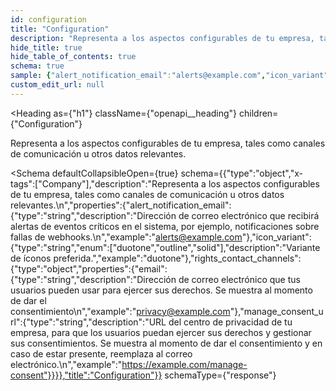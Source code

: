 ```yaml
---
id: configuration
title: "Configuration"
description: "Representa a los aspectos configurables de tu empresa, tales como canales de comunicación u otros datos relevantes."
hide_title: true
hide_table_of_contents: true
schema: true
sample: {"alert_notification_email":"alerts@example.com","icon_variant":"duotone","rights_contact_channels":{"email":"privacy@example.com","manage_consent_url":"https://example.com/manage-consent"}}
custom_edit_url: null
---
```



<Heading
  as={"h1"}
  className={"openapi__heading"}
  children={"Configuration"}
>
</Heading>



Representa a los aspectos configurables de tu empresa, tales como canales de comunicación u otros datos relevantes.


<Schema
	defaultCollapsibleOpen={true}
  schema={{"type":"object","x-tags":["Company"],"description":"Representa a los aspectos configurables de tu empresa, tales como canales de comunicación u otros datos relevantes.\n","properties":{"alert_notification_email":{"type":"string","description":"Dirección de correo electrónico que recibirá alertas de eventos críticos en el sistema, por ejemplo, notificaciones sobre fallas de webhooks.\n","example":"alerts@example.com"},"icon_variant":{"type":"string","enum":["duotone","outline","solid"],"description":"Variante de íconos preferida.","example":"duotone"},"rights_contact_channels":{"type":"object","properties":{"email":{"type":"string","description":"Dirección de correo electrónico que tus usuarios pueden usar para ejercer sus derechos. Se muestra al momento de dar el consentimiento\n","example":"privacy@example.com"},"manage_consent_url":{"type":"string","description":"URL del centro de privacidad de tu empresa, para que los usuarios puedan ejercer sus derechos y gestionar sus consentimientos. Se muestra al momento de dar el consentimiento y en caso de estar presente, reemplaza al correo electrónico.\n","example":"https://example.com/manage-consent"}}}},"title":"Configuration"}}
  schemaType={"response"}
>
  
</Schema>
            